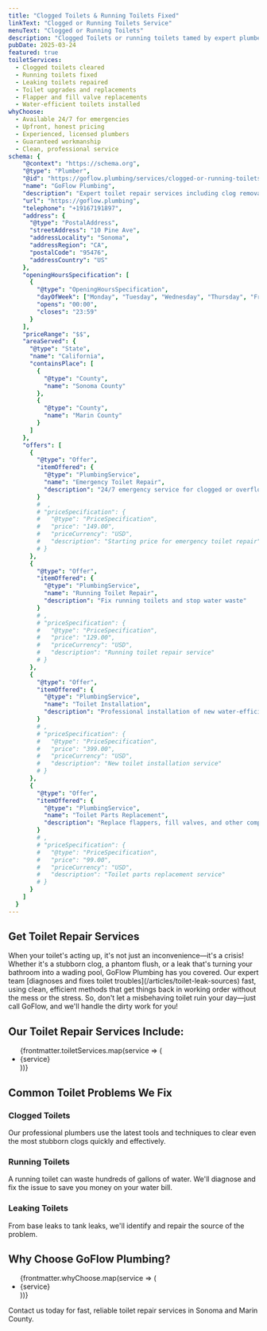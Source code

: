 ```yaml
---
title: "Clogged Toilets & Running Toilets Fixed"
linkText: "Clogged or Running Toilets Service"
menuText: "Clogged or Running Toilets"
description: "Clogged Toilets or running toilets tamed by expert plumbers with upfront pricing and a clean result."
pubDate: 2025-03-24
featured: true
toiletServices:
  - Clogged toilets cleared
  - Running toilets fixed
  - Leaking toilets repaired
  - Toilet upgrades and replacements
  - Flapper and fill valve replacements
  - Water-efficient toilets installed
whyChoose:
  - Available 24/7 for emergencies
  - Upfront, honest pricing
  - Experienced, licensed plumbers
  - Guaranteed workmanship
  - Clean, professional service
schema: {
    "@context": "https://schema.org",
    "@type": "Plumber",
    "@id": "https://goflow.plumbing/services/clogged-or-running-toilets",
    "name": "GoFlow Plumbing",
    "description": "Expert toilet repair services including clog removal, running toilet fixes, leak repairs, and installations. Available 24/7 for emergencies with upfront pricing.",
    "url": "https://goflow.plumbing",
    "telephone": "+19167191897",
    "address": {
      "@type": "PostalAddress",
      "streetAddress": "10 Pine Ave",
      "addressLocality": "Sonoma",
      "addressRegion": "CA",
      "postalCode": "95476",
      "addressCountry": "US"
    },
    "openingHoursSpecification": [
      {
        "@type": "OpeningHoursSpecification",
        "dayOfWeek": ["Monday", "Tuesday", "Wednesday", "Thursday", "Friday", "Saturday", "Sunday"],
        "opens": "00:00",
        "closes": "23:59"
      }
    ],
    "priceRange": "$$",
    "areaServed": {
      "@type": "State",
      "name": "California",
      "containsPlace": [
        {
          "@type": "County",
          "name": "Sonoma County"
        },
        {
          "@type": "County",
          "name": "Marin County"
        }
      ]
    },
    "offers": [
      {
        "@type": "Offer",
        "itemOffered": {
          "@type": "PlumbingService",
          "name": "Emergency Toilet Repair",
          "description": "24/7 emergency service for clogged or overflowing toilets"
        }
        #  ,
        # "priceSpecification": {
        #   "@type": "PriceSpecification",
        #   "price": "149.00",
        #   "priceCurrency": "USD",
        #   "description": "Starting price for emergency toilet repair"
        # }
      },
      {
        "@type": "Offer",
        "itemOffered": {
          "@type": "PlumbingService",
          "name": "Running Toilet Repair",
          "description": "Fix running toilets and stop water waste"
        }
        # ,
        # "priceSpecification": {
        #   "@type": "PriceSpecification",
        #   "price": "129.00",
        #   "priceCurrency": "USD",
        #   "description": "Running toilet repair service"
        # }
      },
      {
        "@type": "Offer",
        "itemOffered": {
          "@type": "PlumbingService",
          "name": "Toilet Installation",
          "description": "Professional installation of new water-efficient toilets"
        }
        # ,
        # "priceSpecification": {
        #   "@type": "PriceSpecification",
        #   "price": "399.00",
        #   "priceCurrency": "USD",
        #   "description": "New toilet installation service"
        # }
      },
      {
        "@type": "Offer",
        "itemOffered": {
          "@type": "PlumbingService",
          "name": "Toilet Parts Replacement",
          "description": "Replace flappers, fill valves, and other components"
        }
        # ,
        # "priceSpecification": {
        #   "@type": "PriceSpecification",
        #   "price": "99.00",
        #   "priceCurrency": "USD",
        #   "description": "Toilet parts replacement service"
        # }
      }
    ]
  }
---
```


<article itemScope itemType="https://schema.org/Service">
<h1 itemprop="name">Get Toilet Repair Services</h1>

<div itemprop="description">
  <p>
    When your toilet's acting up, it's not just an inconvenience—it's a crisis! Whether it's a stubborn clog, a phantom flush, or a leak that's turning your bathroom into a wading pool, GoFlow Plumbing has you covered. Our expert team [diagnoses and fixes toilet troubles](/articles/toilet-leak-sources) fast, using clean, efficient methods that get things back in working order without the mess or the stress. So, don't let a misbehaving toilet ruin your day—just call GoFlow, and we'll handle the dirty work for you!
  </p>
</div>

<section itemScope itemType="https://schema.org/OfferCatalog">
  <h2>Our Toilet Repair Services Include:</h2>

  <ul itemprop="itemListElement">
    {frontmatter.toiletServices.map(service => (
      <li itemScope itemType="https://schema.org/Offer">
        <span itemprop="itemOffered" itemScope itemType="https://schema.org/Service">
          <span itemprop="name">{service}</span>
        </span>
      </li>
    ))}
  </ul>
</section>

<section itemScope itemType="https://schema.org/Service">
  <h2>Common Toilet Problems We Fix</h2>

  <div>
    <h3>Clogged Toilets</h3>
    <p itemprop="description">Our professional plumbers use the latest tools and techniques to clear even the most stubborn clogs quickly and effectively.</p>
  </div>

  <div>
    <h3>Running Toilets</h3>
    <p itemprop="description">A running toilet can waste hundreds of gallons of water. We'll diagnose and fix the issue to save you money on your water bill.</p>
  </div>

  <div>
    <h3>Leaking Toilets</h3>
    <p itemprop="description">From base leaks to tank leaks, we'll identify and repair the source of the problem.</p>
  </div>
</section>

<section itemScope itemType="https://schema.org/Service">
  <h2>Why Choose GoFlow Plumbing?</h2>

  <ul itemScope itemType="https://schema.org/OfferCatalog">
  {frontmatter.whyChoose.map(service => (
    <li itemprop="itemListElement" itemScope itemType="https://schema.org/Offer">
      <span itemprop="itemOffered" itemScope itemType="https://schema.org/Service">
        <span itemprop="name">{service}</span>
      </span>
    </li>
  ))}
  </ul>
</section>

<section itemScope itemType="https://schema.org/ContactPoint">
  <p>
    Contact us today for fast, reliable toilet repair services in Sonoma and Marin County.
  </p>
</section>
</article>
